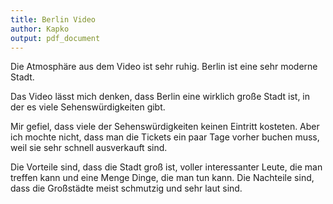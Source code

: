 ```yaml
---
title: Berlin Video
author: Kapko
output: pdf_document
---
```


Die Atmosphäre aus dem Video ist sehr ruhig. Berlin ist eine sehr moderne Stadt.

Das Video lässt mich denken, dass Berlin eine wirklich große Stadt ist, in der es viele Sehenswürdigkeiten gibt.

Mir gefiel, dass viele der Sehenswürdigkeiten keinen Eintritt kosteten. Aber ich mochte nicht, dass man die Tickets ein paar Tage vorher buchen muss, weil sie sehr schnell ausverkauft sind.

Die Vorteile sind, dass die Stadt groß ist, voller interessanter Leute, die man treffen kann und eine Menge Dinge, die man tun kann. Die Nachteile sind, dass die Großstädte meist schmutzig und sehr laut sind.
